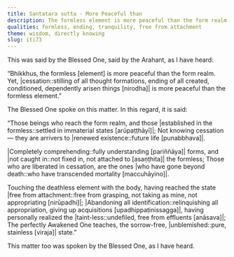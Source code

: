 ```yaml
---
title: Santatara sutta - More Peaceful than
description: The formless element is more peaceful than the form realm. Yet, cessation is more peaceful than the formless element.
qualities: formless, ending, tranquility, free from attachment
theme: wisdom, directly knowing
slug: iti73
---
```


This was said by the Blessed One, said by the Arahant, as I have heard:

“Bhikkhus, the formless [element] is more peaceful than the form realm. Yet, |cessation::stilling of all thought formations, ending of all created, conditioned, dependently arisen things [nirodha]| is more peaceful than the formless element.”

The Blessed One spoke on this matter. In this regard, it is said:

“Those beings who reach the form realm,
and those |established in the formless::settled in immaterial states [arūpaṭṭhāyī]|;
Not knowing cessation—
they are arrivers to |renewed existence::future life [punabbhava]|.

|Completely comprehending::fully understanding [pariññāya]| forms,
and |not caught in::not fixed in, not attached to [asaṇṭhita]| the formless;
Those who are liberated in cessation,
are the ones |who have gone beyond death::who have transcended mortality [maccuhāyino]|.

Touching the deathless element with the body,
having reached the state |free from attachment::free from grasping, not taking as mine, not appropriating [nirūpadhi]|;
|Abandoning all identification::relinquishing all appropriation, giving up acquisitions [upadhippaṭinissagga]|,
having personally realized the |taint-less::undefiled, free from effluents [anāsava]|;
The perfectly Awakened One teaches,
the sorrow-free, |unblemished::pure, stainless [viraja]| state.”

This matter too was spoken by the Blessed One, as I have heard.